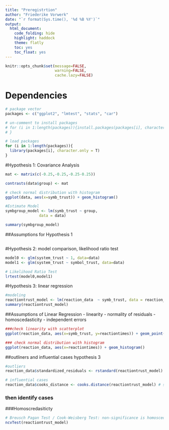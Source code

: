 ---
title: "Preregistrtion"
author: "Friederike Vorwerk"
date: "`r format(Sys.time(), '%d %B %Y')`"
output:
  html_document:
    code_folding: hide
    highlight: haddock
    theme: flatly
    toc: yes
    toc_float: yes
---

```{r, include=FALSE}
knitr::opts_chunk$set(message=FALSE,
                      warning=FALSE,
                      cache.lazy=FALSE)
```

# Dependencies

```{r}
# package vector
packages <- c("ggplot2", "lmtest", "stats", "car")

# un-comment to install packages
# for (i in 1:length(packages)){install.packages(packages[i], character.only = T)
# }

# load packages
for (i in 1:length(packages)){
  library(packages[i], character.only = T)
}
```


#Hypothesis 1: Covariance Analysis
```{r}

mat <- matrix(c(-0.25,-0.25,-0.25-0.25))

contrasts(data$group) <- mat

# check normal distribution with histogram
ggplot(data, aes(x=symb_trust)) + geom_histogram()

#Estimate Model
symbgroup_model <- lm(symb_trust ~ group,
               data = data)

summary(symbgroup_model)
```
##Assumptions for Hypothesis 1
```{r}


```



#Hypothesis 2: model comparison, likelihood ratio test
```{r}
model0 <- glm(system_trust ~ 1, data=data)
model1 <- glm(system_trust ~ symbol_trust, data=data)

# Likelihood Ratio Test
lrtest(model0,model1)
```



#Hypothesis 3: linear regression
```{r}
#modeling
reactiontrust_model <- lm(reaction_data  ~ symb_trust, data = reaction_data)
summary(reactiontrust_model)
```
##Assumptions of Linear Regression
- linearity
- normality of residuals
- homoscedasticity
- independent errors

```{r}
###check linearity with scatterplot
ggplot(reaction_data, aes(x=symb_trust, y=reactiontimes)) + geom_point()

### check normal distribution with histogram
ggplot(reaction_data, aes(x=reactiontimes)) + geom_histogram()
```
##outliners and influential cases hypothesis 3
```{r}
#outliers
reaction_data$standardized_residuals <- rstandard(reactiontrust_model) # should be <|2|

# influential cases
reaction_data$cooks_distance <- cooks.distance(reactiontrust_model) # should be < 1
```
### then identify cases

###Homoscredasiticty
```{r}
# Breusch Pagan Test / Cook-Weisberg Test: non-significance is homoscedastic
ncvTest(reactiontrust_model)
```
